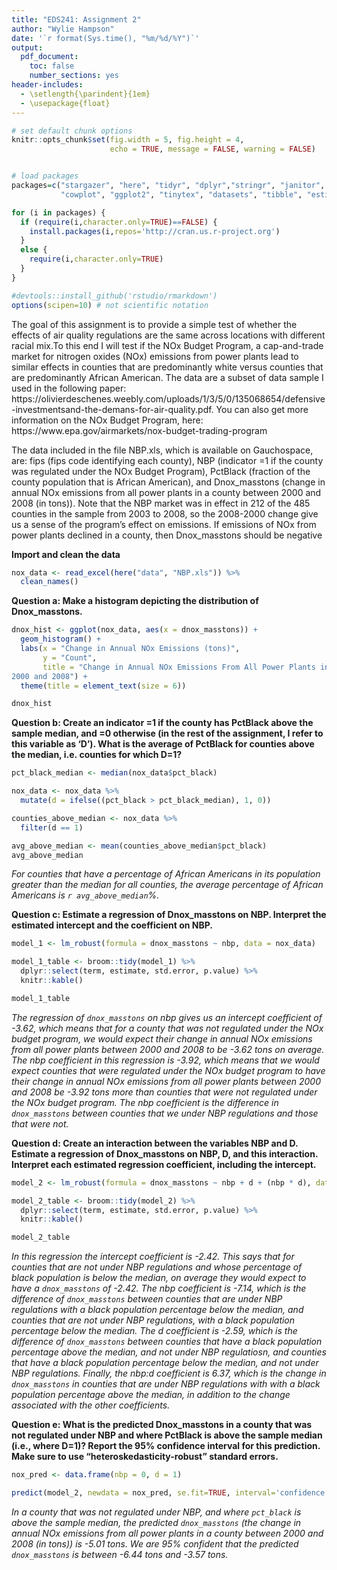```yaml
---
title: "EDS241: Assignment 2"
author: "Wylie Hampson"
date: '`r format(Sys.time(), "%m/%d/%Y")`'
output: 
  pdf_document:
    toc: false
    number_sections: yes
header-includes:
  - \setlength{\parindent}{1em}
  - \usepackage{float}
--- 
```

  
``` r

# set default chunk options
knitr::opts_chunk$set(fig.width = 5, fig.height = 4, 
                      echo = TRUE, message = FALSE, warning = FALSE)


# load packages
packages=c("stargazer", "here", "tidyr", "dplyr","stringr", "janitor", "readxl", "here",
           "cowplot", "ggplot2", "tinytex", "datasets", "tibble", "estimatr")

for (i in packages) {
  if (require(i,character.only=TRUE)==FALSE) {
    install.packages(i,repos='http://cran.us.r-project.org')
  }
  else {
    require(i,character.only=TRUE)
  }
}

#devtools::install_github('rstudio/rmarkdown')
options(scipen=10) # not scientific notation


```

\noindent The goal of this assignment is to provide a simple test of whether the effects of air quality regulations are the same across locations with different racial mix.To this end I will test if the NOx Budget Program, a cap-and-trade market for nitrogen oxides (NOx) emissions from power plants lead to similar effects in counties that are predominantly white versus counties that are predominantly African American. The data are a subset of data sample I used in the following paper: https://olivierdeschenes.weebly.com/uploads/1/3/5/0/135068654/defensive-investmentsand-the-demans-for-air-quality.pdf. You can also get more information on the NOx Budget Program, here: https://www.epa.gov/airmarkets/nox-budget-trading-program

\noindent The data included in the file NBP.xls, which is available on Gauchospace, are: fips (fips code
identifying each county), NBP (indicator =1 if the county was regulated under the NOx Budget
Program), PctBlack (fraction of the county population that is African American), and
Dnox_masstons (change in annual NOx emissions from all power plants in a county between
2000 and 2008 (in tons)). Note that the NBP market was in effect in 212 of the 485 counties in
the sample from 2003 to 2008, so the 2008-2000 change give us a sense of the program’s
effect on emissions. If emissions of NOx from power plants declined in a county, then
Dnox_masstons should be negative

\noindent 
**Import and clean the data**

```r
nox_data <- read_excel(here("data", "NBP.xls")) %>% 
  clean_names()
```

\noindent
**Question a: Make a histogram depicting the distribution of Dnox_masstons.**

```r
dnox_hist <- ggplot(nox_data, aes(x = dnox_masstons)) +
  geom_histogram() +
  labs(x = "Change in Annual NOx Emissions (tons)",
       y = "Count",
       title = "Change in Annual NOx Emissions From All Power Plants in a County Between
2000 and 2008") +
  theme(title = element_text(size = 6))

dnox_hist
```

\noindent
**Question b: Create an indicator =1 if the county has PctBlack above the sample median, and =0 otherwise (in the rest of the assignment, I refer to this variable as ‘D’). What is the average of PctBlack for counties above the median, i.e. counties for which D=1?**

```r
pct_black_median <- median(nox_data$pct_black)

nox_data <- nox_data %>% 
  mutate(d = ifelse((pct_black > pct_black_median), 1, 0))

counties_above_median <- nox_data %>% 
  filter(d == 1)

avg_above_median <- mean(counties_above_median$pct_black)
avg_above_median
```

\noindent
*For counties that have a percentage of African Americans in its population greater than the median for all counties, the average percentage of African Americans is `r avg_above_median`%.*

\noindent
**Question c: Estimate a regression of Dnox_masstons on NBP. Interpret the estimated intercept and the coefficient on NBP.**

```r
model_1 <- lm_robust(formula = dnox_masstons ~ nbp, data = nox_data)

model_1_table <- broom::tidy(model_1) %>% 
  dplyr::select(term, estimate, std.error, p.value) %>%
  knitr::kable()

model_1_table

```

\noindent
*The regression of `dnox_masstons` on nbp gives us an intercept coefficient of -3.62, which means that for a county that was not regulated under the NOx budget program, we would expect their change in annual NOx emissions from all power plants between 2000 and 2008 to be -3.62 tons on average. The nbp coefficient in this regression is -3.92, which means that we would expect counties that were regulated under the NOx budget program to have their change in annual NOx emissions from all power plants between 2000 and 2008 be -3.92 tons more than counties that were not regulated under the NOx budget program. The nbp coefficient is the difference in `dnox_masstons` between counties that we under NBP regulations and those that were not.*

\noindent
**Question d: Create an interaction between the variables NBP and D. Estimate a regression of Dnox_masstons on NBP, D, and this interaction. Interpret each estimated regression coefficient, including the intercept.**

```r
model_2 <- lm_robust(formula = dnox_masstons ~ nbp + d + (nbp * d), data = nox_data)

model_2_table <- broom::tidy(model_2) %>% 
  dplyr::select(term, estimate, std.error, p.value) %>%
  knitr::kable()

model_2_table

```

\noindent
*In this regression the intercept coefficient is -2.42. This says that for counties that are not under NBP regulations and whose percentage of black population is below the median, on average they would expect to have a `dnox_masstons` of -2.42. The nbp coefficient is -7.14, which is the difference of `dnox_masstons` between counties that are under NBP regulations with a black population percentage below the median, and counties that are not under NBP regulations, with a black population percentage below the median. The d coefficient is -2.59, which is the difference of `dnox_masstons` between counties that have a black population percentage above the median, and not under NBP regulatiosn, and counties that have a black population percentage below the median, and not under NBP regulations. Finally, the nbp:d coefficient is 6.37, which is the change in `dnox_masstons` in counties that are under NBP regulations with with a black population percentage above the median, in addition to the change associated with the other coefficients.*

\noindent
**Question e: What is the predicted Dnox_masstons in a county that was not regulated under NBP and where PctBlack is above the sample median (i.e., where D=1)? Report the 95% confidence interval for this prediction. Make sure to use “heteroskedasticity-robust” standard errors.**

```r
nox_pred <- data.frame(nbp = 0, d = 1)

predict(model_2, newdata = nox_pred, se.fit=TRUE, interval='confidence')
```

\noindent
*In a county that was not regulated under NBP, and where `pct_black` is above the sample median, the predicted `dnox_masstons` (the change in annual NOx emissions from all power plants in a county between 2000 and 2008 (in tons)) is -5.01 tons. We are 95% confident that the predicted `dnox_masstons` is between -6.44 tons and -3.57 tons.*




